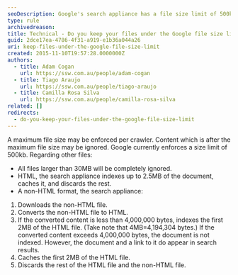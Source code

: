 ```yaml
---
seoDescription: Google's search appliance has a file size limit of 500kb and may ignore files larger than 30MB.
type: rule
archivedreason:
title: Technical - Do you keep your files under the Google file size limit?
guid: 2dce17ea-4786-4f31-a919-e1b36a044a26
uri: keep-files-under-the-google-file-size-limit
created: 2015-11-10T19:57:28.0000000Z
authors:
  - title: Adam Cogan
    url: https://ssw.com.au/people/adam-cogan
  - title: Tiago Araujo
    url: https://ssw.com.au/people/tiago-araujo
  - title: Camilla Rosa Silva
    url: https://ssw.com.au/people/camilla-rosa-silva
related: []
redirects:
  - do-you-keep-your-files-under-the-google-file-size-limit
---
```


A maximum file size may be enforced per crawler. Content which is after the maximum file size may be ignored. Google currently enforces a size limit of 500kb.
Regarding other files:

* All files larger than 30MB will be completely ignored.
* HTML, the search appliance indexes up to 2.5MB of the document, caches it, and discards the rest.
* A non-HTML format, the search appliance:

1. Downloads the non-HTML file.
2. Converts the non-HTML file to HTML.
3. If the converted content is less than 4,000,000 bytes, indexes the first 2MB of the HTML file. (Take note that 4MB=4,194,304 bytes.) If the converted content exceeds 4,000,000 bytes, the document is not indexed. However, the document and a link to it do appear in search results.
4. Caches the first 2MB of the HTML file.
5. Discards the rest of the HTML file and the non-HTML file.